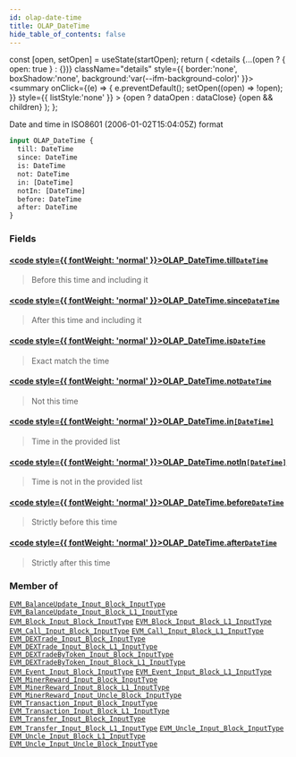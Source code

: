 ```yaml
---
id: olap-date-time
title: OLAP_DateTime
hide_table_of_contents: false
---
```







  const [open, setOpen] = useState(startOpen);
  return (
    <details {...(open ? { open: true } : {})} className="details" style={{ border:'none', boxShadow:'none', background:'var(--ifm-background-color)' }}>
      <summary
        onClick={(e) => {
          e.preventDefault();
          setOpen((open) => !open);
        }}
        style={{ listStyle:'none' }}
      >
      {open ? dataOpen : dataClose}
      </summary>
      {open && children}
    </details>
  );
};




Date and time in ISO8601 (2006-01-02T15:04:05Z) format


```graphql
input OLAP_DateTime {
  till: DateTime
  since: DateTime
  is: DateTime
  not: DateTime
  in: [DateTime]
  notIn: [DateTime]
  before: DateTime
  after: DateTime
}
```




### Fields

#### [<code style={{ fontWeight: 'normal' }}>OLAP_DateTime.<b>till</b></code>](#)<Bullet />[`DateTime`](/docs/graphql-reference/scalars/date-time) <Badge class="secondary" text="scalar"/>
> Before this time and including it
> 

#### [<code style={{ fontWeight: 'normal' }}>OLAP_DateTime.<b>since</b></code>](#)<Bullet />[`DateTime`](/docs/graphql-reference/scalars/date-time) <Badge class="secondary" text="scalar"/>
> After this time and including it
> 

#### [<code style={{ fontWeight: 'normal' }}>OLAP_DateTime.<b>is</b></code>](#)<Bullet />[`DateTime`](/docs/graphql-reference/scalars/date-time) <Badge class="secondary" text="scalar"/>
> Exact match the time
> 

#### [<code style={{ fontWeight: 'normal' }}>OLAP_DateTime.<b>not</b></code>](#)<Bullet />[`DateTime`](/docs/graphql-reference/scalars/date-time) <Badge class="secondary" text="scalar"/>
> Not this time
> 

#### [<code style={{ fontWeight: 'normal' }}>OLAP_DateTime.<b>in</b></code>](#)<Bullet />[`[DateTime]`](/docs/graphql-reference/scalars/date-time) <Badge class="secondary" text="list"/> <Badge class="secondary" text="scalar"/>
> Time in the provided list
> 

#### [<code style={{ fontWeight: 'normal' }}>OLAP_DateTime.<b>notIn</b></code>](#)<Bullet />[`[DateTime]`](/docs/graphql-reference/scalars/date-time) <Badge class="secondary" text="list"/> <Badge class="secondary" text="scalar"/>
> Time is not in the provided list
> 

#### [<code style={{ fontWeight: 'normal' }}>OLAP_DateTime.<b>before</b></code>](#)<Bullet />[`DateTime`](/docs/graphql-reference/scalars/date-time) <Badge class="secondary" text="scalar"/>
> Strictly before this time
> 

#### [<code style={{ fontWeight: 'normal' }}>OLAP_DateTime.<b>after</b></code>](#)<Bullet />[`DateTime`](/docs/graphql-reference/scalars/date-time) <Badge class="secondary" text="scalar"/>
> Strictly after this time
> 



### Member of

[`EVM_BalanceUpdate_Input_Block_InputType`](/docs/graphql-reference/inputs/evm-balance-update-input-block-input-type)  <Badge class="secondary" text="input"/><Bullet />[`EVM_BalanceUpdate_Input_Block_L1_InputType`](/docs/graphql-reference/inputs/evm-balance-update-input-block-l1-input-type)  <Badge class="secondary" text="input"/><Bullet />[`EVM_Block_Input_Block_InputType`](/docs/graphql-reference/inputs/evm-block-input-block-input-type)  <Badge class="secondary" text="input"/><Bullet />[`EVM_Block_Input_Block_L1_InputType`](/docs/graphql-reference/inputs/evm-block-input-block-l1-input-type)  <Badge class="secondary" text="input"/><Bullet />[`EVM_Call_Input_Block_InputType`](/docs/graphql-reference/inputs/evm-call-input-block-input-type)  <Badge class="secondary" text="input"/><Bullet />[`EVM_Call_Input_Block_L1_InputType`](/docs/graphql-reference/inputs/evm-call-input-block-l1-input-type)  <Badge class="secondary" text="input"/><Bullet />[`EVM_DEXTrade_Input_Block_InputType`](/docs/graphql-reference/inputs/evm-dextrade-input-block-input-type)  <Badge class="secondary" text="input"/><Bullet />[`EVM_DEXTrade_Input_Block_L1_InputType`](/docs/graphql-reference/inputs/evm-dextrade-input-block-l1-input-type)  <Badge class="secondary" text="input"/><Bullet />[`EVM_DEXTradeByToken_Input_Block_InputType`](/docs/graphql-reference/inputs/evm-dextrade-by-token-input-block-input-type)  <Badge class="secondary" text="input"/><Bullet />[`EVM_DEXTradeByToken_Input_Block_L1_InputType`](/docs/graphql-reference/inputs/evm-dextrade-by-token-input-block-l1-input-type)  <Badge class="secondary" text="input"/><Bullet />[`EVM_Event_Input_Block_InputType`](/docs/graphql-reference/inputs/evm-event-input-block-input-type)  <Badge class="secondary" text="input"/><Bullet />[`EVM_Event_Input_Block_L1_InputType`](/docs/graphql-reference/inputs/evm-event-input-block-l1-input-type)  <Badge class="secondary" text="input"/><Bullet />[`EVM_MinerReward_Input_Block_InputType`](/docs/graphql-reference/inputs/evm-miner-reward-input-block-input-type)  <Badge class="secondary" text="input"/><Bullet />[`EVM_MinerReward_Input_Block_L1_InputType`](/docs/graphql-reference/inputs/evm-miner-reward-input-block-l1-input-type)  <Badge class="secondary" text="input"/><Bullet />[`EVM_MinerReward_Input_Uncle_Block_InputType`](/docs/graphql-reference/inputs/evm-miner-reward-input-uncle-block-input-type)  <Badge class="secondary" text="input"/><Bullet />[`EVM_Transaction_Input_Block_InputType`](/docs/graphql-reference/inputs/evm-transaction-input-block-input-type)  <Badge class="secondary" text="input"/><Bullet />[`EVM_Transaction_Input_Block_L1_InputType`](/docs/graphql-reference/inputs/evm-transaction-input-block-l1-input-type)  <Badge class="secondary" text="input"/><Bullet />[`EVM_Transfer_Input_Block_InputType`](/docs/graphql-reference/inputs/evm-transfer-input-block-input-type)  <Badge class="secondary" text="input"/><Bullet />[`EVM_Transfer_Input_Block_L1_InputType`](/docs/graphql-reference/inputs/evm-transfer-input-block-l1-input-type)  <Badge class="secondary" text="input"/><Bullet />[`EVM_Uncle_Input_Block_InputType`](/docs/graphql-reference/inputs/evm-uncle-input-block-input-type)  <Badge class="secondary" text="input"/><Bullet />[`EVM_Uncle_Input_Block_L1_InputType`](/docs/graphql-reference/inputs/evm-uncle-input-block-l1-input-type)  <Badge class="secondary" text="input"/><Bullet />[`EVM_Uncle_Input_Uncle_Block_InputType`](/docs/graphql-reference/inputs/evm-uncle-input-uncle-block-input-type)  <Badge class="secondary" text="input"/>

